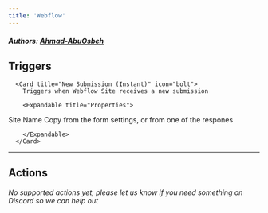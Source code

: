 ```yaml
---
title: 'Webflow'
---
```


##### Authors: [Ahmad-AbuOsbeh](https://github.com/Ahmad-AbuOsbeh)


## Triggers


      <Card title="New Submission (Instant)" icon="bolt">
        Triggers when Webflow Site receives a new submission

        <Expandable title="Properties">
          
<ResponseField name="Authentication" required type="Oauth2">

</ResponseField>
            
<ResponseField name="Site" required type="Dropdown">
Site Name
</ResponseField>
            
<ResponseField name="Form Name"  type="Short_text">
Copy from the form settings, or from one of the respones
</ResponseField>
              
        </Expandable>
      </Card>
  

---

## Actions

*No supported actions yet, please let us know if you need something on Discord so we can help out* 

